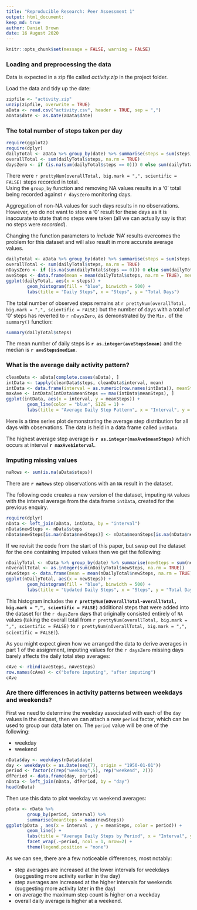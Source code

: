 ```yaml
---
title: "Reproducible Research: Peer Assessment 1"
output: html_document:
keep_md: true
author: Daniel Brown
date: 16 August 2020
---
```


```r
knitr::opts_chunk$set(message = FALSE, warning = FALSE)
```

### Loading and preprocessing the data

Data is expected in a zip file called *activity.zip* in the project folder.

Load the data and tidy up the date:

```r
zipfile <- "activity.zip"
unzip(zipfile, overwrite = TRUE) 
aData <- read.csv("activity.csv", header = TRUE, sep = ",")
aData$date <- as.Date(aData$date)
```

### The total number of steps taken per day

```r
require(ggplot2)
require(dplyr)
dailyTotal <- aData %>% group_by(date) %>% summarise(steps = sum(steps, na.rm = TRUE))
overallTotal <- sum(dailyTotal$steps, na.rm = TRUE)
daysZero <- if (is.na(sum(dailyTotal$steps == 0))) 0 else sum(dailyTotal$steps == 0)
```
  
There were `r prettyNum(overallTotal, big.mark = ",", scientific = FALSE)` steps recorded in total.  
Using the `group_by` function and removing NA values results in a '0' total being recorded against `r daysZero` monitoring days. 
  
Aggregation of non-NA values for such days results in no observations. However, we do not want to store a '0' result for these days as it is inaccurate to state that no steps were taken (all we can actually say is that no steps were *recorded*).  
  
Changing the function parameters to *include* 'NA' results overcomes the problem for this dataset and will also result in more accurate average values.

```r
dailyTotal <- aData %>% group_by(date) %>% summarise(steps = sum(steps, na.rm = FALSE))
overallTotal <- sum(dailyTotal$steps, na.rm = TRUE)
nDaysZero <- if (is.na(sum(dailyTotal$steps == 0))) 0 else sum(dailyTotal$steps == 0)
aveSteps <- data.frame(mean = mean(dailyTotal$steps, na.rm = TRUE), median = median(dailyTotal$steps, na.rm = TRUE))
ggplot(dailyTotal, aes(x = steps)) +
        geom_histogram(fill = "blue", binwidth = 500) +
        labs(title = "Daily Steps", x = "Steps", y = "Total Days")
```
  
The total number of observed steps remains at `r prettyNum(overallTotal, big.mark = ",", scientific = FALSE)` but the number of days with a total of '0' steps has reverted to `r nDaysZero`, as demonstrated by the `Min.` of the `summary()` function:
  
```r
summary(dailyTotal$steps)
```
  
The mean number of daily steps is **`r as.integer(aveSteps$mean)`** and the median is **`r aveSteps$median`**.  
  
  
### What is the average daily activity pattern?
  
```r
cleanData <- aData[complete.cases(aData), ]
intData <- tapply(cleanData$steps, cleanData$interval, mean)
intData <- data.frame(interval = as.numeric(row.names(intData)), meanSteps = intData, row.names = NULL)
maxAve <- intData[intData$meanSteps == max(intData$meanSteps), ]
ggplot(intData, aes(x = interval, y = meanSteps)) +
        geom_line(color = "blue", SIZE = 1) + 
        labs(title = "Average Daily Step Pattern", x = "Interval", y = "Average Steps")
```

Here is a time series plot demonstrating the average step distribution for all days with observations.  The data is held in a data frame called `intData`.
  
The highest average step average is **`r as.integer(maxAve$meanSteps)`** which occurs at interval **`r maxAve$interval`**.


### Imputing missing values

```r
naRows <- sum(is.na(aData$steps))
```
  
There are **`r naRows`** step observations with an `NA` result in the dataset. 

The following code creates a new version of the dataset, imputing `NA` values with the interval average from the data frame `intData`, created for the previous enquiry.
  
```r
require(dplyr)
nData <- left_join(aData, intData, by = "interval")
nData$newSteps <- nData$steps
nData$newSteps[is.na(nData$newSteps)] <- nData$meanSteps[is.na(nData$newSteps)]
```
  
If we revisit the code from the start of this paper, but swap out the dataset for the one containing imputed values then we get the following:  
  
```r
nDailyTotal <- nData %>% group_by(date) %>% summarise(newSteps = sum(newSteps, na.rm = TRUE))
nOverallTotal <- as.integer(sum(nDailyTotal$newSteps, na.rm = TRUE))
nAveSteps <- data.frame(mean = mean(nDailyTotal$newSteps, na.rm = TRUE), median = median(nDailyTotal$newSteps, na.rm = TRUE))
ggplot(nDailyTotal, aes(x = newSteps)) +
        geom_histogram(fill = "blue", binwidth = 500) +
        labs(title = "Updated Daily Steps", x = "Steps", y = "Total Days")
```
  
This histogram includes the **`r prettyNum(nOverallTotal-overallTotal, big.mark = ",", scientific = FALSE)`** additional steps that were added into the dataset for the `r daysZero` days that originally consisted entirely of `NA` values (taking the overall total from `r prettyNum(overallTotal, big.mark = ",", scientific = FALSE)` to `r prettyNum(nOverallTotal, big.mark = ",", scientific = FALSE)`).
  
As you might expect given how we arranged the data to derive averages in part 1 of the assignment, imputing values for the `r daysZero` missing days barely affects the daily total step averages:  
  
```r
cAve <- rbind(aveSteps, nAveSteps)
row.names(cAve) <- c("before imputing", "after imputing")
cAve
```
  
### Are there differences in activity patterns between weekdays and weekends?
  
First we need to determine the weekday associated with each of the `day` values in the dataset, then we can attach a new `period` factor, which can be used to group our data later on.  The `period` value will be one of the following:  
  
* weekday  
* weekend    
  
```r
nData$day <- weekdays(nData$date)
day <- weekdays(x = as.Date(seq(7), origin = "1950-01-01"))
period <- factor(c(rep("weekday",5), rep("weekend", 2)))
dfPeriod <- data.frame(day, period)
nData <- left_join(nData, dfPeriod, by = "day")
head(nData)
```
  
Then use this data to plot weekday vs weekend averages:  
  
```r
pData <- nData %>% 
        group_by(period, interval) %>%
        summarise(meanSteps = mean(newSteps))
ggplot(pData , aes(x = interval , y = meanSteps, color = period)) + 
        geom_line() + 
        labs(title = "Average Daily Steps by Period", x = "Interval", y = "Total Steps") + 
        facet_wrap(.~period, ncol = 1, nrow=2) +
        theme(legend.position = "none")
```
  
As we can see, there are a few noticeable differences, most notably:  
  
* step averages are increased at the lower intervals for weekdays (suggesting more activity earlier in the day)  
* step averages are increased at the higher intervals for weekends (suggesting more activity later in the day)  
* on average the maximum step count is higher on a weekday  
* overall daily average is higher at a weekend.  